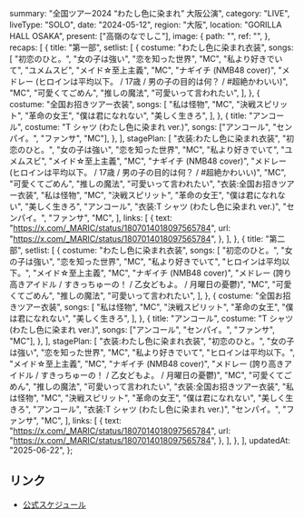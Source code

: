   summary: "全国ツアー2024 “わたし色に染まれ” 大阪公演",
  category: "LIVE",
  liveType: "SOLO",
  date: "2024-05-12",
  region: "大阪",
  location: "GORILLA HALL OSAKA",
  present: ["高嶺のなでしこ"],
  image: {
    path: "",
    ref: "",
  },
  recaps: [
    {
      title: "第一部",
      setlist: [
        {
          costume: "わたし色に染まれ衣装",
          songs: [
            "初恋のひと。",
            "女の子は強い",
            "恋を知った世界",
            "MC",
            "私より好きでいて",
            "ユメムスビ",
            "メイド☆至上主義",
            "MC",
            "ナギイチ (NMB48 cover)",
            "メドレー (ヒロインは平均以下。 / 17歳 / 男の子の目的は何？ / #超絶かわいい)",
            "MC",
            "可愛くてごめん",
            "推しの魔法",
            "可愛いって言われたい",
          ],
        },
        {
          costume: "全国お招きツアー衣装",
          songs: [
            "私は怪物",
            "MC",
            "決戦スピリット",
            "革命の女王",
            "僕は君になれない",
            "美しく生きろ",
          ],
        },
        {
          title: "アンコール",
          costume: "T シャツ (わたし色に染まれ ver.)",
          songs: ["アンコール", "センパイ。", "ファンサ", "MC"],
        },
      ],
      stagePlan: [
        "衣装:わたし色に染まれ衣装",
        "初恋のひと。",
        "女の子は強い",
        "恋を知った世界",
        "MC",
        "私より好きでいて",
        "ユメムスビ",
        "メイド☆至上主義",
        "MC",
        "ナギイチ (NMB48 cover)",
        "メドレー (ヒロインは平均以下。 / 17歳 / 男の子の目的は何？ / #超絶かわいい)",
        "MC",
        "可愛くてごめん",
        "推しの魔法",
        "可愛いって言われたい",
        "衣装:全国お招きツアー衣装",
        "私は怪物",
        "MC",
        "決戦スピリット",
        "革命の女王",
        "僕は君になれない",
        "美しく生きろ",
        "アンコール",
        "衣装:T シャツ (わたし色に染まれ ver.)",
        "センパイ。",
        "ファンサ",
        "MC",
      ],
      links: [
        {
          text: "https://x.com/_MARIC/status/1807014018097565784",
          url: "https://x.com/_MARIC/status/1807014018097565784",
        },
      ],
    },
    {
      title: "第二部",
      setlist: [
        {
          costume: "わたし色に染まれ衣装",
          songs: [
            "初恋のひと。",
            "女の子は強い",
            "恋を知った世界",
            "MC",
            "私より好きでいて",
            "ヒロインは平均以下。",
            "メイド☆至上主義",
            "MC",
            "ナギイチ (NMB48 cover)",
            "メドレー (誇り高きアイドル / すきっちゅーの！ / 乙女どもよ。 / 月曜日の憂鬱)",
            "MC",
            "可愛くてごめん",
            "推しの魔法",
            "可愛いって言われたい",
          ],
        },
        {
          costume: "全国お招きツアー衣装",
          songs: [
            "私は怪物",
            "MC",
            "決戦スピリット",
            "革命の女王",
            "僕は君になれない",
            "美しく生きろ",
          ],
        },
        {
          title: "アンコール",
          costume: "T シャツ (わたし色に染まれ ver.)",
          songs: ["アンコール", "センパイ。", "ファンサ", "MC"],
        },
      ],
      stagePlan: [
        "衣装:わたし色に染まれ衣装",
        "初恋のひと。",
        "女の子は強い",
        "恋を知った世界",
        "MC",
        "私より好きでいて",
        "ヒロインは平均以下。",
        "メイド☆至上主義",
        "MC",
        "ナギイチ (NMB48 cover)",
        "メドレー (誇り高きアイドル / すきっちゅーの！ / 乙女どもよ。 / 月曜日の憂鬱)",
        "MC",
        "可愛くてごめん",
        "推しの魔法",
        "可愛いって言われたい",
        "衣装:全国お招きツアー衣装",
        "私は怪物",
        "MC",
        "決戦スピリット",
        "革命の女王",
        "僕は君になれない",
        "美しく生きろ",
        "アンコール",
        "衣装:T シャツ (わたし色に染まれ ver.)",
        "センパイ。",
        "ファンサ",
        "MC",
      ],
      links: [
        {
          text: "https://x.com/_MARIC/status/1807014018097565784",
          url: "https://x.com/_MARIC/status/1807014018097565784",
        },
      ],
    },
  ],
  updatedAt: "2025-06-22",
};

## リンク

- [公式スケジュール](https://takanenonadeshiko.jp/?p=1883)
